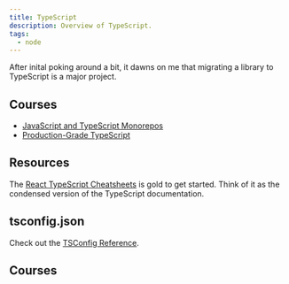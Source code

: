 ```yaml
---
title: TypeScript
description: Overview of TypeScript.
tags:
  - node
---
```


After inital poking around a bit, it dawns on me that migrating a library to
TypeScript is a major project.

## Courses

- [JavaScript and TypeScript Monorepos](https://frontendmasters.com/courses/monorepos/)
- [Production-Grade TypeScript](https://frontendmasters.com/courses/production-typescript/)

## Resources

The
[React TypeScript Cheatsheets](https://react-typescript-cheatsheet.netlify.app/)
is gold to get started. Think of it as the condensed version of the TypeScript
documentation.

## tsconfig.json

Check out the [TSConfig Reference](https://www.typescriptlang.org/tsconfig).

## Courses
